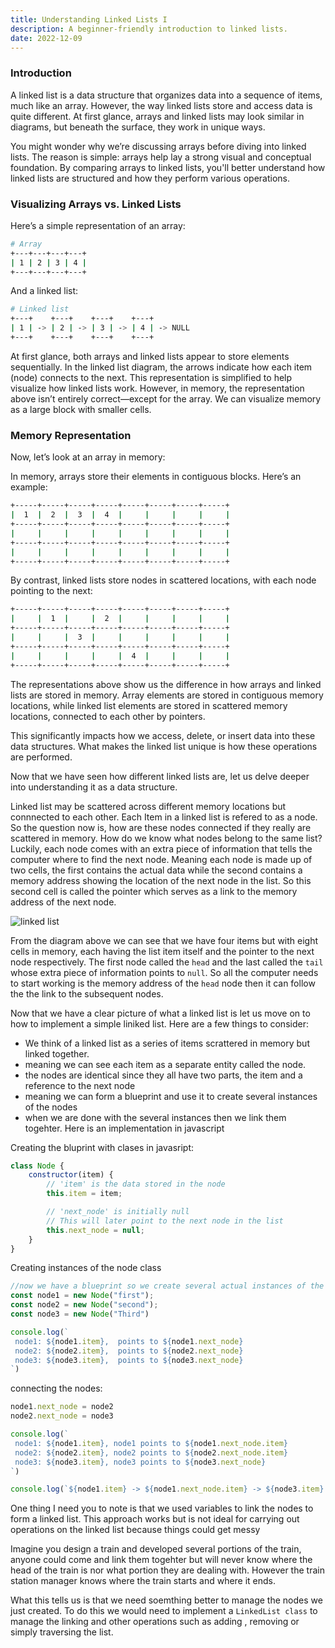 ```yaml
---
title: Understanding Linked Lists I
description: A beginner-friendly introduction to linked lists.
date: 2022-12-09
---
```


### Introduction
A linked list is a data structure that organizes data into a sequence of items, much like an array. However, the way linked lists store and access data is quite different. At first glance, arrays and linked lists may look similar in diagrams, but beneath the surface, they work in unique ways.

You might wonder why we’re discussing arrays before diving into linked lists. The reason is simple: arrays help lay a strong visual and conceptual foundation. By comparing arrays to linked lists, you'll better understand how linked lists are structured and how they perform various operations.


### Visualizing Arrays vs. Linked Lists

Here’s a simple representation of an array:

```bash
# Array
+---+---+---+---+
| 1 | 2 | 3 | 4 |
+---+---+---+---+
```
And a linked list:

```bash
# Linked list
+---+    +---+    +---+    +---+
| 1 | -> | 2 | -> | 3 | -> | 4 | -> NULL
+---+    +---+    +---+    +---+
```

At first glance, both arrays and linked lists appear to store elements sequentially. In the linked list diagram, the arrows indicate how each item (node) connects to the next. This representation is simplified to help visualize how linked lists work. However, in memory, the representation above isn’t entirely correct—except for the array. We can visualize memory as a large block with smaller cells.

### Memory Representation

Now, let’s look at an array in memory:

In memory, arrays store their elements in contiguous blocks. Here’s an example:

```bash
+-----+-----+-----+-----+-----+-----+-----+-----+
|  1  |  2  |  3  |  4  |     |     |     |     |
+-----+-----+-----+-----+-----+-----+-----+-----+
|     |     |     |     |     |     |     |     |
+-----+-----+-----+-----+-----+-----+-----+-----+
|     |     |     |     |     |     |     |     |
+-----+-----+-----+-----+-----+-----+-----+-----+
```

By contrast, linked lists store nodes in scattered locations, with each node pointing to the next:

```bash
+-----+-----+-----+-----+-----+-----+-----+-----+
|     |  1  |     |  2  |     |     |     |     |
+-----+-----+-----+-----+-----+-----+-----+-----+
|     |     |  3  |     |     |     |     |     |
+-----+-----+-----+-----+-----+-----+-----+-----+
|     |     |     |     |  4  |     |     |     |
+-----+-----+-----+-----+-----+-----+-----+-----+
```

The representations above show us the difference in how arrays and linked lists are stored in memory. Array elements are  stored  in contiguous memory locations, while linked list elements are stored in scattered memory locations, connected to each other by pointers.

This significantly impacts how we access, delete, or insert data into these data structures. What makes the linked list unique is how these operations are performed.

Now that we have seen how different linked lists are, let us delve deeper into understanding it as a data structure.

Linked list may be scattered across different memory locations but connnected to each other. Each Item in a linked list is refered to as a node. So the question now is, how are these nodes connected if they really are scattered in memory. How do we know what nodes belong to the same list?
Luckily, each node comes with an extra piece of information that tells the computer where to find the next node. Meaning each node is made up of two cells, the first contains the actual data while the second contains a memory address showing the location of the next node in the list. So this second cell is called the pointer which serves as a link to the memory address of the next node.

![linked list](https://res.cloudinary.com/daqo7qgci/image/upload/v1734357222/linked-list_gnzcyp.png)


From the diagram above we can see that we have four items but with eight cells in memory, each having the list item itself and the pointer to the next node respectively. The first node called the `head` and the last called the `tail` whose extra piece of information points to `null`. So all the computer needs to start working is the memory address of the `head` node then it can follow the the link to the subsequent nodes.

Now that we have a clear picture of what a linked list is let us move on to how to implement a simple liniked list.
Here are a few things to consider:
- We think of a linked list as a series of items scrattered in memory but linked together.
- meaning we can see each item as a separate entity called the node.
- the nodes are identical since they all have two parts, the item and a reference to the next node
- meaning we can form a blueprint and use it to create several instances of the nodes
- when we are done with the several instances then we link them togehter.
Here is an implementation in javascript


Creating the bluprint with clases in javasript:
```js
class Node {
    constructor(item) {
        // 'item' is the data stored in the node
        this.item = item;

        // 'next_node' is initially null
        // This will later point to the next node in the list
        this.next_node = null;
    }
}
```

Creating instances of the node class

```js
//now we have a blueprint so we create several actual instances of the blueprint scatered in memory
const node1 = new Node("first");
const node2 = new Node("second");
const node3 = new Node("Third")

console.log(`
 node1: ${node1.item},  points to ${node1.next_node}
 node2: ${node2.item},  points to ${node2.next_node}
 node3: ${node3.item},  points to ${node3.next_node}
`)

```

connecting the nodes:

```js
node1.next_node = node2
node2.next_node = node3

console.log(`
 node1: ${node1.item}, node1 points to ${node1.next_node.item}
 node2: ${node2.item}, node2 points to ${node2.next_node.item}
 node3: ${node3.item}, node3 points to ${node3.next_node}
`)

console.log(`${node1.item} -> ${node1.next_node.item} -> ${node3.item} -> ${node3.next_node}`)
```
One thing I need you to note is that we used variables to link the nodes to form a linked list. This approach works but is not ideal for carrying out operations on the linked list because things could get messy

Imagine you design a train  and developed several portions of the train, anyone could come and link them togehter but will never know where the head of the train is nor what portion they are dealing with. However the train station manager knows where the train starts and where it ends.

What this tells us is that we need soemthing better to manage the nodes we just created. To do this we would need to implement a `LinkedList class` to manage the linking and other operations such as adding , removing or simply traversing the list.
